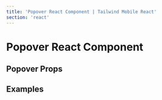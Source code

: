 ```yaml
---
title: 'Popover React Component | Tailwind Mobile React'
section: 'react'
---
```



# Popover React Component

## Popover Props

<PopoverProps />

## Examples

<ExamplePreview
  react
  fileName="Popover.jsx"
  source={ExampleSource}
  url="#/popover"
/>
